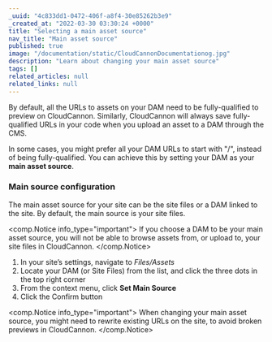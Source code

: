 ```yaml
---
_uuid: "4c833dd1-0472-406f-a8f4-30e85262b3e9"
_created_at: "2022-03-30 03:30:24 +0000"
title: "Selecting a main asset source"
nav_title: "Main asset source"
published: true
image: "/documentation/static/CloudCannonDocumentationog.jpg"
description: "Learn about changing your main asset source"
tags: []
related_articles: null
related_links: null
---
```


By default, all the URLs to assets on your DAM need to be fully-qualified to preview on CloudCannon. Similarly, CloudCannon will always save fully-qualified URLs in your code when you upload an asset to a DAM through the CMS.

In some cases, you might prefer all your DAM URLs to start with "/", instead of being fully-qualified. You can achieve this by setting your DAM as your **main asset source**.

### Main source configuration

The main asset source for your site can be the site files or a DAM linked to the site. By default, the main source is your site files.

<comp.Notice info_type="important">
  If you choose a DAM to be your main asset source, you will not be able to browse assets from, or upload to, your site files in CloudCannon.
</comp.Notice>

1. In your site’s settings, navigate to *Files/Assets*
2. Locate your DAM (or Site Files) from the list, and click the three dots in the top right corner
3. From the context menu, click **Set Main Source**
4. Click the Confirm button

<comp.Notice info_type="important">
  When changing your main asset source, you might need to rewrite existing URLs on the site, to avoid broken previews in CloudCannon.
</comp.Notice>